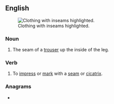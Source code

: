 ==English==
[[File:RV Schritt.png|thumb|Clothing with inseams highlighted.]]

===Noun===
{{en-noun}}

# The seam of a [[trouser]] up the inside of the leg.

===Verb===
{{en-verb}}

# To [[impress]] or [[mark]] with a [[seam]] or [[cicatrix]].
#: {{rfquotek|Alexander Pope}}

===Anagrams===
* {{anagrams|en|Amiens|Emsian|amines|animes|animés|manies}}